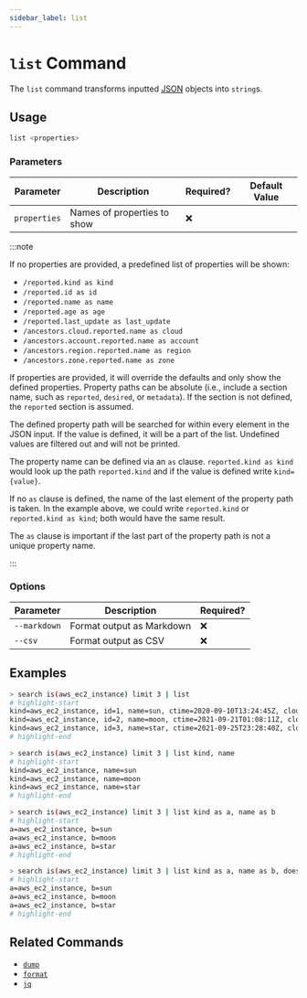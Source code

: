 ```yaml
---
sidebar_label: list
---
```


# `list` Command

The `list` command transforms inputted [<abbr title="JavaScript Object Notation">JSON</abbr>](https://json.org) objects into `string`s.

## Usage

```bash
list <properties>
```

### Parameters

| Parameter    | Description                 | Required? | Default Value |
| ------------ | --------------------------- | --------- | ------------- |
| `properties` | Names of properties to show | ❌        |               |

:::note

If no properties are provided, a predefined list of properties will be shown:

- `/reported.kind as kind`
- `/reported.id as id`
- `/reported.name as name`
- `/reported.age as age`
- `/reported.last_update as last_update`
- `/ancestors.cloud.reported.name as cloud`
- `/ancestors.account.reported.name as account`
- `/ancestors.region.reported.name as region`
- `/ancestors.zone.reported.name as zone`

If properties are provided, it will override the defaults and only show the defined properties. Property paths can be absolute (i.e., include a section name, such as `reported`, `desired`, or `metadata`). If the section is not defined, the `reported` section is assumed.

The defined property path will be searched for within every element in the JSON input. If the value is defined, it will be a part of the list. Undefined values are filtered out and will not be printed.

The property name can be defined via an `as` clause. `reported.kind as kind` would look up the path `reported.kind` and if the value is defined write `kind={value}`.

If no `as` clause is defined, the name of the last element of the property path is taken. In the example above, we could write `reported.kind` or `reported.kind as kind`; both would have the same result.

The `as` clause is important if the last part of the property path is not a unique property name.

:::

### Options

| Parameter    | Description               | Required? |
| ------------ | ------------------------- | --------- |
| `--markdown` | Format output as Markdown | ❌        |
| `--csv`      | Format output as CSV      | ❌        |

## Examples

```bash title="If all parameters are omitted, the predefined list of properties are shown"
> search is(aws_ec2_instance) limit 3 | list
# highlight-start
​kind=aws_ec2_instance, id=1, name=sun, ctime=2020-09-10T13:24:45Z, cloud=aws, account=prod, region=us-west-2
​kind=aws_ec2_instance, id=2, name=moon, ctime=2021-09-21T01:08:11Z, cloud=aws, account=dev, region=us-west-2
​kind=aws_ec2_instance, id=3, name=star, ctime=2021-09-25T23:28:40Z, cloud=aws, account=int, region=us-east-1
# highlight-end
```

```bash title="Explicitly define the properties to show without renaming them"
> search is(aws_ec2_instance) limit 3 | list kind, name
# highlight-start
​kind=aws_ec2_instance, name=sun
​kind=aws_ec2_instance, name=moon
​kind=aws_ec2_instance, name=star
# highlight-end
```

```bash title="Same as previous, but with overridden property names"
> search is(aws_ec2_instance) limit 3 | list kind as a, name as b
# highlight-start
​a=aws_ec2_instance, b=sun
​a=aws_ec2_instance, b=moon
​a=aws_ec2_instance, b=star
# highlight-end
```

```bash title="Properties that do not exist are not printed"
> search is(aws_ec2_instance) limit 3 | list kind as a, name as b, does_not_exist
# highlight-start
​a=aws_ec2_instance, b=sun
​a=aws_ec2_instance, b=moon
​a=aws_ec2_instance, b=star
# highlight-end
```

## Related Commands

- [`dump`](./dump.mdx)
- [`format`](./format.mdx)
- [`jq`](../miscellaneous-commands/jq.mdx)
